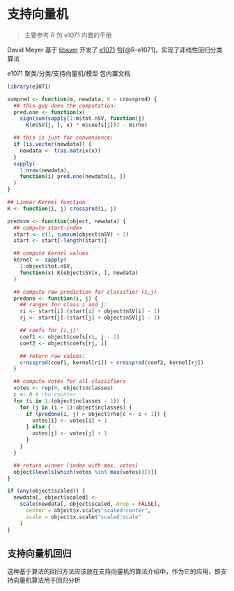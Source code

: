 # 支持向量机 {#chap:support-vector-machines}

> 主要参考 R 包 e1071 内置的手册

David Meyer 基于 [libsvm](https://www.csie.ntu.edu.tw/~cjlin/libsvm/) 开发了 [e1071](https://r-forge.r-project.org/projects/e1071) 包[@R-e1071]，实现了非线性回归分类算法

e1071 聚类/分类/支持向量机/模型 包内置文档

```r
library(e1071)
```

```r
svmpred <- function(m, newdata, K = crossprod) {
  ## this guy does the computation:
  pred.one <- function(x)
    sign(sum(sapply(1:m$tot.nSV, function(j)
      K(m$SV[j, ], x) * m$coefs[j])) - m$rho)

  ## this is just for convenience:
  if (is.vector(newdata)) {
    newdata <- t(as.matrix(x))
  }
  sapply(
    1:nrow(newdata),
    function(i) pred.one(newdata[i, ])
  )
}
```


```r
## Linear Kernel function
K <- function(i, j) crossprod(i, j)

predsvm <- function(object, newdata) {
  ## compute start-index
  start <- c(1, cumsum(object$nSV) + 1)
  start <- start[-length(start)]

  ## compute kernel values
  kernel <- sapply(
    1:object$tot.nSV,
    function(x) K(object$SV[x, ], newdata)
  )

  ## compute raw prediction for classifier (i,j)
  predone <- function(i, j) {
    ## ranges for class i and j:
    ri <- start[i]:(start[i] + object$nSV[i] - 1)
    rj <- start[j]:(start[j] + object$nSV[j] - 1)

    ## coefs for (i,j):
    coef1 <- object$coefs[ri, j - 1]
    coef2 <- object$coefs[rj, i]

    ## return raw values:
    crossprod(coef1, kernel[ri]) + crossprod(coef2, kernel[rj])
  }

  ## compute votes for all classifiers
  votes <- rep(0, object$nclasses)
  c <- 0 # rho counter
  for (i in 1:(object$nclasses - 1)) {
    for (j in (i + 1):object$nclasses) {
      if (predone(i, j) > object$rho[c <- c + 1]) {
        votes[i] <- votes[i] + 1
      } else {
        votes[j] <- votes[j] + 1
      }
    }
  }

  ## return winner (index with max. votes)
  object$levels[which(votes %in% max(votes))[1]]
}
```


```r
if (any(object$scaled)) {
  newdata[, object$scaled] <-
    scale(newdata[, object$scaled, drop = FALSE],
      center = object$x.scale$"scaled:center",
      scale = object$x.scale$"scaled:scale"
    )
}
```

## 支持向量机回归 {#sec:svm-regression}

这种基于算法的回归方法应该放在支持向量机的算法介绍中，作为它的应用，即支持向量机算法用于回归分析
